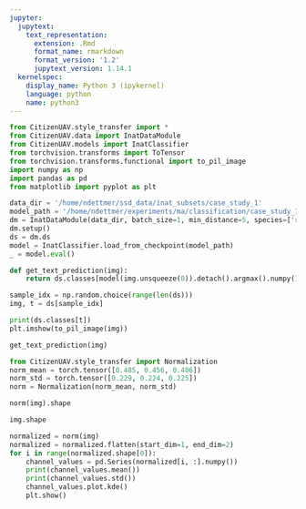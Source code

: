 ```yaml
---
jupyter:
  jupytext:
    text_representation:
      extension: .Rmd
      format_name: rmarkdown
      format_version: '1.2'
      jupytext_version: 1.14.1
  kernelspec:
    display_name: Python 3 (ipykernel)
    language: python
    name: python3
---
```


```python
from CitizenUAV.style_transfer import *
from CitizenUAV.data import InatDataModule
from CitizenUAV.models import InatClassifier
from torchvision.transforms import ToTensor
from torchvision.transforms.functional import to_pil_image
import numpy as np
import pandas as pd
from matplotlib import pyplot as plt
```

```python
data_dir = '/home/ndettmer/ssd_data/inat_subsets/case_study_1'
model_path = '/home/ndettmer/experiments/ma/classification/case_study_1/lightning_logs/version_11/checkpoints/epoch=49-step=43200.ckpt'
dm = InatDataModule(data_dir, batch_size=1, min_distance=5, species=['reynoutria japonica'])
dm.setup()
ds = dm.ds
model = InatClassifier.load_from_checkpoint(model_path)
_ = model.eval()
```

```python
def get_text_prediction(img):
    return ds.classes[model(img.unsqueeze(0)).detach().argmax().numpy()]
```

```python
sample_idx = np.random.choice(range(len(ds)))
img, t = ds[sample_idx]
```

```python
print(ds.classes[t])
plt.imshow(to_pil_image(img))
```

```python
get_text_prediction(img)
```

```python
from CitizenUAV.style_transfer import Normalization
norm_mean = torch.tensor([0.485, 0.456, 0.406])
norm_std = torch.tensor([0.229, 0.224, 0.225])
norm = Normalization(norm_mean, norm_std)
```

```python
norm(img).shape
```

```python
img.shape
```

```python
normalized = norm(img)
normalized = normalized.flatten(start_dim=1, end_dim=2)
for i in range(normalized.shape[0]):
    channel_values = pd.Series(normalized[i, :].numpy())
    print(channel_values.mean())
    print(channel_values.std())
    channel_values.plot.kde()
    plt.show()
```

```python

```
